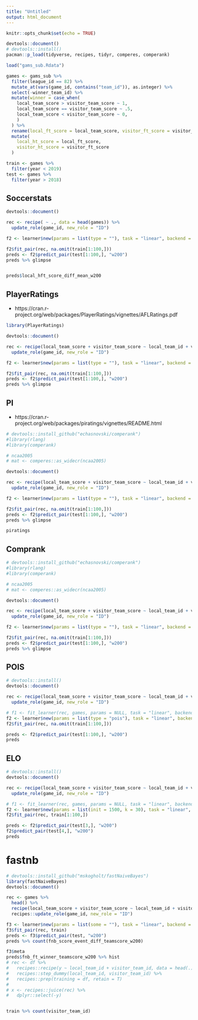 ```yaml
---
title: "Untitled"
output: html_document
---
```


```r
knitr::opts_chunk$set(echo = TRUE)
```


```r
devtools::document()
# devtools::install()
pacman::p_load(tidyverse, recipes, tidyr, comperes, comperank)
```



```r
load("gams_sub.Rdata")

games <- gams_sub %>%
  filter(league_id == 82) %>%
  mutate_at(vars(game_id, contains("team_id")), as.integer) %>%
  select(-winner_team_id) %>%
  mutate(winner = case_when(
    local_team_score > visitor_team_score ~ 1,
    local_team_score == visitor_team_score ~ .5,
    local_team_score < visitor_team_score ~ 0,
    )
  ) %>%
  rename(local_ft_score = local_team_score, visitor_ft_score = visitor_team_score) %>% 
  mutate(
    local_ht_score = local_ft_score,
    visitor_ht_score = visitor_ft_score
  )

train <- games %>% 
  filter(year < 2019)
test <- games %>% 
  filter(year > 2018)
```


## Soccerstats

```r
devtools::document()

rec <- recipe( ~ ., data = head(games)) %>%
  update_role(game_id, new_role = "ID")

f2 <- learner$new(params = list(type = ""), task = "linear", backend = "soccerstats")

f2$fit_pair(rec, na.omit(train[1:100,]))
preds <- f2$predict_pair(test[1:100,], "w200")
preds %>% glimpse


preds$local_hft_score_diff_mean_w200
```


## PlayerRatings

* https://cran.r-project.org/web/packages/PlayerRatings/vignettes/AFLRatings.pdf

```r
library(PlayerRatings)

devtools::document()

rec <- recipe(local_team_score + visitor_team_score ~ local_team_id + visitor_team_id + game_id, data = head(games)) %>%
  update_role(game_id, new_role = "ID")

f2 <- learner$new(params = list(type = ""), task = "linear", backend = "PlayerRatings")

f2$fit_pair(rec, na.omit(train[1:100,]))
preds <- f2$predict_pair(test[1:100,], "w200")
preds %>% glimpse
```




## PI

* https://cran.r-project.org/web/packages/piratings/vignettes/README.html

```r
# devtools::install_github("echasnovski/comperank")
#library(rlang)
#library(comperank)

# ncaa2005
# mat <- comperes::as_widecr(ncaa2005)

devtools::document()

rec <- recipe(local_team_score + visitor_team_score ~ local_team_id + visitor_team_id + game_id, data = head(games)) %>%
  update_role(game_id, new_role = "ID")

f2 <- learner$new(params = list(type = ""), task = "linear", backend = "pi")

f2$fit_pair(rec, na.omit(train[1:100,]))
preds <- f2$predict_pair(test[1:100,], "w200")
preds %>% glimpse

piratings
```



## Comprank

```r
# devtools::install_github("echasnovski/comperank")
#library(rlang)
#library(comperank)

# ncaa2005
# mat <- comperes::as_widecr(ncaa2005)

devtools::document()

rec <- recipe(local_team_score + visitor_team_score ~ local_team_id + visitor_team_id + game_id, data = head(games)) %>%
  update_role(game_id, new_role = "ID")

f2 <- learner$new(params = list(type = ""), task = "linear", backend = "comperank")

f2$fit_pair(rec, na.omit(train[1:100,]))
preds <- f2$predict_pair(test[1:100,], "w200")
preds %>% glimpse
```


## POIS

```r
# devtools::install()
devtools::document()

rec <- recipe(local_team_score + visitor_team_score ~ local_team_id + visitor_team_id + game_id, data = head(games)) %>%
  update_role(game_id, new_role = "ID")

# f1 <- fit_learner(rec, games, params = NULL, task = "linear", backend = "goalmodel")
f2 <- learner$new(params = list(type = "pois"), task = "linear", backend = "goalmodel")
f2$fit_pair(rec, na.omit(train[1:100,]))

preds <- f2$predict_pair(test[1:100,], "w200")
preds
```


## ELO

```r
# devtools::install()
devtools::document()

rec <- recipe(local_team_score + visitor_team_score ~ local_team_id + visitor_team_id + game_id, data = head(games)) %>%
  update_role(game_id, new_role = "ID")

# f1 <- fit_learner(rec, games, params = NULL, task = "linear", backend = "goalmodel")
f2 <- learner$new(params = list(init = 1500, k = 30), task = "linear", backend = "elo")
f2$fit_pair(rec, train[1:100,])

preds <- f2$predict_pair(test[3,], "w200")
f2$predict_pair(test[4,], "w200")
preds
```


# fastnb

```r
# devtools::install_github("mskogholt/fastNaiveBayes")
library(fastNaiveBayes)
devtools::document()

rec <- games %>%
  head() %>%
  recipe(local_team_score + visitor_team_score ~ local_team_id + visitor_team_id + game_id, data = .) %>%
  recipes::update_role(game_id, new_role = "ID")

f3 <- learner$new(params = list(some = ""), task = "linear", backend = "fastnb")
f3$fit_pair(rec, train)
preds <- f3$predict_pair(test, "w200")
preds %>% count(fnb_score_event_diff_teamscore_w200)

f3$meta
preds$fnb_ft_winner_teamscore_w200 %>% hist
# rec <- df %>%
#   recipes::recipe(y ~ local_team_id + visitor_team_id, data = head(.)) %>%
#   recipes::step_dummy(local_team_id, visitor_team_id) %>%
#   recipes::prep(training = df, retain = T)
# 
# x <- recipes::juice(rec) %>%
#   dplyr::select(-y)


train %>% count(visitor_team_id)
```


